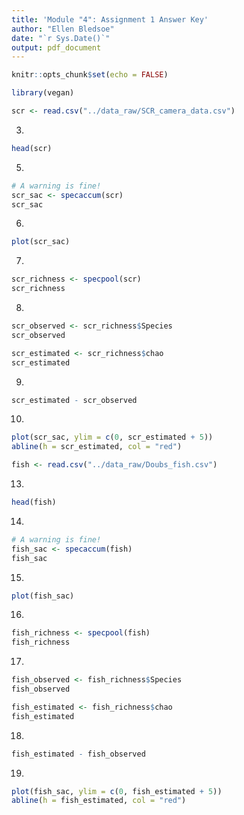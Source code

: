 ```yaml
---
title: 'Module "4": Assignment 1 Answer Key'
author: "Ellen Bledsoe"
date: "`r Sys.Date()`"
output: pdf_document
---
```


```r
knitr::opts_chunk$set(echo = FALSE)
```


```r
library(vegan)
```


```r
scr <- read.csv("../data_raw/SCR_camera_data.csv")
```

3.  

```r
head(scr)
```


5. 
```r
# A warning is fine!
scr_sac <- specaccum(scr)
scr_sac
```

6.  

```r
plot(scr_sac)
```

7.  

```r
scr_richness <- specpool(scr)
scr_richness
```
8. 

```r
scr_observed <- scr_richness$Species
scr_observed

scr_estimated <- scr_richness$chao
scr_estimated
```

9. 
```r
scr_estimated - scr_observed
```

10. 
```r
plot(scr_sac, ylim = c(0, scr_estimated + 5))
abline(h = scr_estimated, col = "red")
```




```r
fish <- read.csv("../data_raw/Doubs_fish.csv")
```

13.  

```r
head(fish)
```


14. 

```r
# A warning is fine!
fish_sac <- specaccum(fish)
fish_sac
```

15.  

```r
plot(fish_sac)
```
16. 

```r
fish_richness <- specpool(fish)
fish_richness
```

17. 

```r
fish_observed <- fish_richness$Species
fish_observed

fish_estimated <- fish_richness$chao
fish_estimated
```

18. 
```r
fish_estimated - fish_observed
```

19. 

```r
plot(fish_sac, ylim = c(0, fish_estimated + 5))
abline(h = fish_estimated, col = "red")
```

